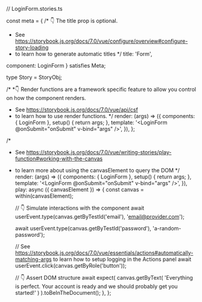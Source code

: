// LoginForm.stories.ts





const meta = {
  /* 👇 The title prop is optional.
   * See https://storybook.js.org/docs/7.0/vue/configure/overview#configure-story-loading
   * to learn how to generate automatic titles
   */
  title: 'Form',

  component: LoginForm
} satisfies Meta<typeof LoginForm>;

type Story = StoryObj<typeof LoginForm>;

/*
 *👇 Render functions are a framework specific feature to allow you control on how the component renders.
 * See https://storybook.js.org/docs/7.0/vue/api/csf
 * to learn how to use render functions.
 */
  render: (args) => ({
    components: { LoginForm },
    setup() {
      return args;
    },
    template: '<LoginForm @onSubmit="onSubmit" v-bind="args" />',
  }),
};

/*
 * See https://storybook.js.org/docs/7.0/vue/writing-stories/play-function#working-with-the-canvas
 * to learn more about using the canvasElement to query the DOM
 */
  render: (args) => ({
    components: { LoginForm },
    setup() {
      return args;
    },
    template: '<LoginForm @onSubmit="onSubmit" v-bind="args" />',
  }),
  play: async ({ canvasElement }) => {
    const canvas = within(canvasElement);

    // 👇 Simulate interactions with the component
    await userEvent.type(canvas.getByTestId('email'), 'email@provider.com');

    await userEvent.type(canvas.getByTestId('password'), 'a-random-password');

    // See https://storybook.js.org/docs/7.0/vue/essentials/actions#automatically-matching-args to learn how to setup logging in the Actions panel
    await userEvent.click(canvas.getByRole('button'));

    // 👇 Assert DOM structure
    await expect(
      canvas.getByText(
        'Everything is perfect. Your account is ready and we should probably get you started!'
      )
    ).toBeInTheDocument();
  },
};
